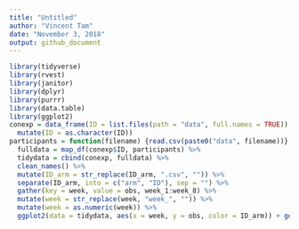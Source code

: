 ```yaml
---
title: "Untitled"
author: "Vincent Tam"
date: "November 3, 2018"
output: github_document
---
```


```r
library(tidyverse)
library(rvest)
library(janitor)
library(dplyr)
library(purrr)
library(data.table)
library(ggplot2)
conexp = data_frame(ID = list.files(path = "data", full.names = TRUE)) %>%
  mutate(ID = as.character(ID)) 
participants = function(filename) {read.csv(paste0("data", filename))} %>%
  fulldata = map_df(conexp$ID, participants) %>%
  tidydata = cbind(conexp, fulldata) %>%
  clean_names() %>%
  mutate(ID_arm = str_replace(ID_arm, ".csv", "")) %>%
  separate(ID_arm, into = c("arm", "ID"), sep = "") %>%
  gather(key = week, value = obs, week_1:week_8) %>%
  mutate(week = str_replace(week, "week_", "")) %>%
  mutate(week = as.numeric(week)) %>%
  ggplot2(data = tidydata, aes(x = week, y = obs, color = ID_arm)) + geom_point() + geom_line() + facet_grid(~arm) + labs(title = "Control vs Experimental, Week 1-8", x = "Week", y = "Observations")
```

